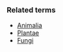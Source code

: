 {{taxonomy|Kingdom|[[protista]]|(in [[Domain]] ''[[Eukaryota]]'') a [[diverse]] [[group]] of [[organism]]s comprising 45 [[phyla]]; they are mostly [[single]] [[cellular]], and include some [[Algae]], the [[Protozoa]], the [[slime mould]]s and the [[water mould]]s}}
<!--- this lot need sorting out -->
{{wikipedia}}
===Related terms===
*[[Animalia]]
*[[Plantae]]
*[[Fungi]]